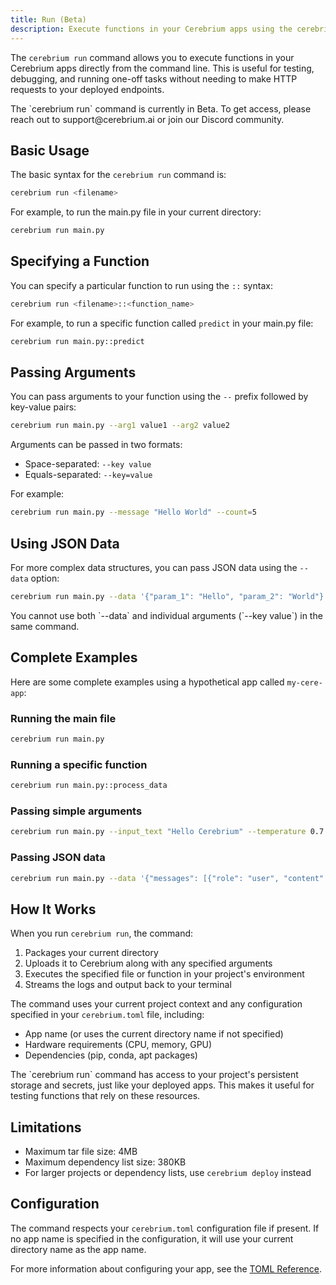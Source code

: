 ```yaml
---
title: Run (Beta)
description: Execute functions in your Cerebrium apps using the cerebrium run command
---
```


The `cerebrium run` command allows you to execute functions in your Cerebrium apps directly from the command line. This is useful for testing, debugging, and running one-off tasks without needing to make HTTP requests to your deployed endpoints.

<Note>
The `cerebrium run` command is currently in Beta. To get access, please reach out to support@cerebrium.ai or join our Discord community.
</Note>

## Basic Usage

The basic syntax for the `cerebrium run` command is:

```bash
cerebrium run <filename>
```

For example, to run the main.py file in your current directory:

```bash
cerebrium run main.py
```

## Specifying a Function

You can specify a particular function to run using the `::` syntax:

```bash
cerebrium run <filename>::<function_name>
```

For example, to run a specific function called `predict` in your main.py file:

```bash
cerebrium run main.py::predict
```

## Passing Arguments

You can pass arguments to your function using the `--` prefix followed by key-value pairs:

```bash
cerebrium run main.py --arg1 value1 --arg2 value2
```

Arguments can be passed in two formats:

- Space-separated: `--key value`
- Equals-separated: `--key=value`

For example:

```bash
cerebrium run main.py --message "Hello World" --count=5
```

## Using JSON Data

For more complex data structures, you can pass JSON data using the `--data` option:

```bash
cerebrium run main.py --data '{"param_1": "Hello", "param_2": "World"}'
```

<Note>
  You cannot use both `--data` and individual arguments (`--key value`) in the
  same command.
</Note>

## Complete Examples

Here are some complete examples using a hypothetical app called `my-cere-app`:

### Running the main file

```bash
cerebrium run main.py
```

### Running a specific function

```bash
cerebrium run main.py::process_data
```

### Passing simple arguments

```bash
cerebrium run main.py --input_text "Hello Cerebrium" --temperature 0.7
```

### Passing JSON data

```bash
cerebrium run main.py --data '{"messages": [{"role": "user", "content": "Hello"}], "max_tokens": 100}'
```

## How It Works

When you run `cerebrium run`, the command:

1. Packages your current directory
2. Uploads it to Cerebrium along with any specified arguments
3. Executes the specified file or function in your project's environment
4. Streams the logs and output back to your terminal

The command uses your current project context and any configuration specified in your `cerebrium.toml` file, including:

- App name (or uses the current directory name if not specified)
- Hardware requirements (CPU, memory, GPU)
- Dependencies (pip, conda, apt packages)

<Note>
  The `cerebrium run` command has access to your project's persistent storage
  and secrets, just like your deployed apps. This makes it useful for testing
  functions that rely on these resources.
</Note>

## Limitations

- Maximum tar file size: 4MB
- Maximum dependency list size: 380KB
- For larger projects or dependency lists, use `cerebrium deploy` instead

## Configuration

The command respects your `cerebrium.toml` configuration file if present. If no app name is specified in the configuration, it will use your current directory name as the app name.

For more information about configuring your app, see the [TOML Reference](/toml-reference/toml-reference).
